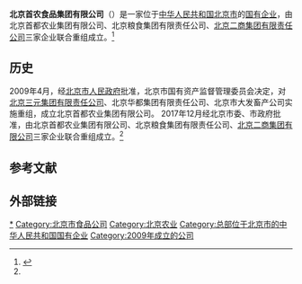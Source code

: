{{Infobox company
| name = 北京首农食品集团有限公司
| name_en = Beijing Capital Agribusiness & Foods Group Co.,Ltd.
| logo = Sunlon.png
| image = Beijing Capital Agribusiness & Food Group headquarters at W Shuguang Rd (20201021141732).jpg
| image_caption = 位于朝阳区曙光西路28号的首农食品办公区
| local_code_name = CN
| local_code = 91110000101115923W
| type = [[有限责任公司|有限责任公司]](国有独资)
| industry = 农副食品加工业
| foundation = {{Start date and age|2017|12}}<br/>{{CHN}}[[北京市|北京市]]
| founder = 
| location = {{PRC}}[[北京市|北京市]]<br />[[西城区|西城区]]裕民中路4号（法律上）<br />[[朝阳区|朝阳区]]曙光西路28号（事实上）
| area_served = 
| key_people = 王国丰（董事长）
| products = 
| parent = 北京国有资本经营管理中心
| subsid = {{Unbulleted list|[[北京三元食品股份有限公司|北京三元食品股份有限公司]]|[[北京粮食集团|北京粮食集团]]|[[北京二商集团有限责任公司|北京二商集团有限责任公司]]|[[北京市西郊农场|北京市西郊农场]]}}
| services = 
| owner = 
| homepage = {{URL|www.bjcag.com}}
}}
'''北京首农食品集团有限公司'''（{{lang-en|Beijing Capital Agribusiness & Foods Group Co.,Ltd.}}）是一家位于[[中华人民共和国|中华人民共和国]][[北京市|北京市]]的[[国有企业|国有企业]]，由北京首都农业集团有限公司、北京粮食集团有限责任公司、[[北京二商集团有限责任公司|北京二商集团有限责任公司]]三家企业联合重组成立。<ref name="jiemian">{{Cite news|url=https://www.jiemian.com/article/1819995.html|title=三元牛奶、王致和成了一家人 首农、京粮、二商组建千亿食品集团|author=肖可|date=2017-12-16|work=[[界面新闻|界面新闻]]|accessdate=2021-01-18|language=zh-cn|format=|archive-date=2021-01-21|archive-url=https://web.archive.org/web/20210121212237/https://www.jiemian.com/article/1819995.html|dead-url=no}}</ref>

== 历史 ==
2009年4月，经[[北京市人民政府|北京市人民政府]]批准，北京市国有资产监督管理委员会决定，对[[北京三元集团有限责任公司|北京三元集团有限责任公司]]、北京华都集团有限责任公司、北京市大发畜产公司实施重组，成立北京首都农业集团有限公司。
2017年12月经北京市委、市政府批准，由北京首都农业集团有限公司、北京粮食集团有限责任公司、[[北京二商集团有限公司|北京二商集团有限公司]]三家企业联合重组成立。<ref name="jiemian"></ref>

== 参考文献 ==
{{References}}
== 外部链接 ==
{{Commonscat|Beijing Capital Agribusiness & Food Group}}
{{Official Website|www.bjcag.com}}

[[Category:北京首农食品集团|*]]
[[Category:北京市食品公司|Category:北京市食品公司]]
[[Category:北京农业|Category:北京农业]]
[[Category:总部位于北京市的中华人民共和国国有企业|Category:总部位于北京市的中华人民共和国国有企业]]
[[Category:2009年成立的公司|Category:2009年成立的公司]]